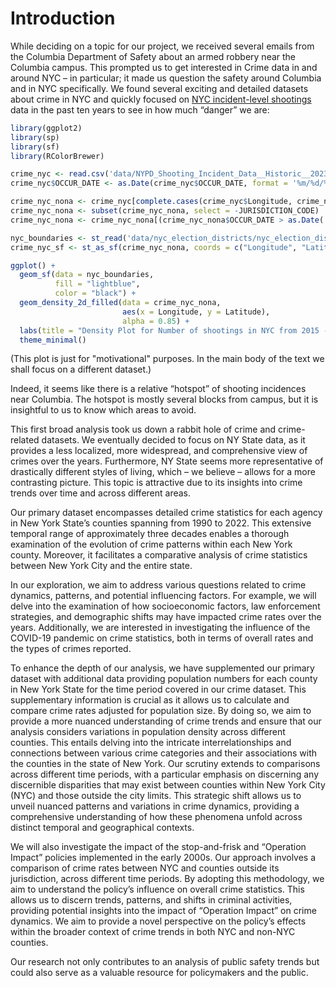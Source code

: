 # Introduction

<!-- 

Explain why you chose this topic, and the questions you are interested in studying. Provide context for readers who are not familiar with the topic.

(suggested: 1 page) 

-->

While deciding on a topic for our project, we received several emails from the Columbia Department of Safety about an armed robbery near the Columbia campus. This prompted us to get interested in Crime data in and around NYC – in particular; it made us question the safety around Columbia and in NYC specifically. We found several exciting and detailed datasets about crime in NYC and quickly focused on [NYC incident-level shootings](https://data.cityofnewyork.us/Public-Safety/NYPD-Shooting-Incident-Data-Historic-/833y-fsy8) data in the past ten years to see in how much “danger” we are:

```r

library(ggplot2)
library(sp)
library(sf)
library(RColorBrewer)

crime_nyc <- read.csv('data/NYPD_Shooting_Incident_Data__Historic__20231124.csv')
crime_nyc$OCCUR_DATE <- as.Date(crime_nyc$OCCUR_DATE, format = '%m/%d/%Y')

crime_nyc_nona <- crime_nyc[complete.cases(crime_nyc$Longitude, crime_nyc$Latitude), ]
crime_nyc_nona <- subset(crime_nyc_nona, select = -JURISDICTION_CODE)
crime_nyc_nona <- crime_nyc_nona[(crime_nyc_nona$OCCUR_DATE > as.Date('2015-01-01')), ]

nyc_boundaries <- st_read('data/nyc_election_districts/nyc_election_districts.shp')
crime_nyc_sf <- st_as_sf(crime_nyc_nona, coords = c("Longitude", "Latitude"), crs = 4326)

ggplot() +
  geom_sf(data = nyc_boundaries, 
          fill = "lightblue",
          color = "black") +
  geom_density_2d_filled(data = crime_nyc_nona, 
                         aes(x = Longitude, y = Latitude),
                         alpha = 0.85) +
  labs(title = "Density Plot for Number of shootings in NYC from 2015 - 2022") +
  theme_minimal()

```
(This plot is just for \"motivational\" purposes. In the main body of the text we shall focus on a different dataset.)

Indeed, it seems like there is a relative “hotspot” of shooting incidences near Columbia. The hotspot is mostly several blocks from campus, but it is insightful to us to know which areas to avoid.

This first broad analysis took us down a rabbit hole of crime and crime-related datasets. We eventually decided to focus on NY State data, as it provides a less localized, more widespread, and comprehensive view of crimes over the years. Furthermore, NY State seems more representative of drastically different styles of living, which – we believe – allows for a more contrasting picture. This topic is attractive due to its insights into crime trends over time and across different areas.

Our primary dataset encompasses detailed crime statistics for each agency in New York State's counties spanning from 1990 to 2022. This extensive temporal range of approximately three decades enables a thorough examination of the evolution of crime patterns within each New York county. Moreover, it facilitates a comparative analysis of crime statistics between New York City and the entire state.  

In our exploration, we aim to address various questions related to crime dynamics, patterns, and potential influencing factors. For example, we will delve into the examination of how socioeconomic factors, law enforcement strategies, and demographic shifts may have impacted crime rates over the years. Additionally, we are interested in investigating the influence of the COVID-19 pandemic on crime statistics, both in terms of overall rates and the types of crimes reported.  

To enhance the depth of our analysis, we have supplemented our primary dataset with additional data providing population numbers for each county in New York State for the time period covered in our crime dataset. This supplementary information is crucial as it allows us to calculate and compare crime rates adjusted for population size. By doing so, we aim to provide a more nuanced understanding of crime trends and ensure that our analysis considers variations in population density across different counties. This entails delving into the intricate interrelationships and connections between various crime categories and their associations with the counties in the state of New York. Our scrutiny extends to comparisons across different time periods, with a particular emphasis on discerning any discernible disparities that may exist between counties within New York City (NYC) and those outside the city limits. This strategic shift allows us to unveil nuanced patterns and variations in crime dynamics, providing a comprehensive understanding of how these phenomena unfold across distinct temporal and geographical contexts. 

We will also investigate the impact of the stop-and-frisk and "Operation Impact" policies implemented in the early 2000s. Our approach involves a comparison of crime rates between NYC and counties outside its jurisdiction, across different time periods. By adopting this methodology, we aim to understand the policy's influence on overall crime statistics. This allows us to discern trends, patterns, and shifts in criminal activities, providing potential insights into the impact of "Operation Impact" on crime dynamics. We aim to provide a novel perspective on the policy's effects within the broader context of crime trends in both NYC and non-NYC counties.

Our research not only contributes to an analysis of public safety trends but could also serve as a valuable resource for policymakers and the public.

<!--
#https://data.ny.gov/Government-Finance/Annual-Population-Estimates-for-New-York-State-and/krt9-ym2k
-->
